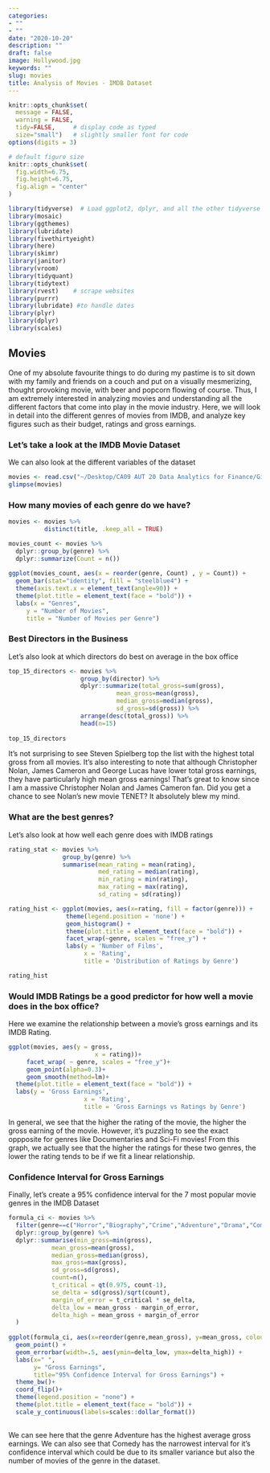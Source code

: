```yaml
---
categories:
- ""
- ""
date: "2020-10-20"
description: ""
draft: false
image: Hollywood.jpg
keywords: ""
slug: movies
title: Analysis of Movies - IMDB Dataset
---
```


```r
knitr::opts_chunk$set(
  message = FALSE, 
  warning = FALSE, 
  tidy=FALSE,     # display code as typed
  size="small")   # slightly smaller font for code
options(digits = 3)

# default figure size
knitr::opts_chunk$set(
  fig.width=6.75, 
  fig.height=6.75,
  fig.align = "center"
)
```

```r
library(tidyverse)  # Load ggplot2, dplyr, and all the other tidyverse packages
library(mosaic)
library(ggthemes)
library(lubridate)
library(fivethirtyeight)
library(here)
library(skimr)
library(janitor)
library(vroom)
library(tidyquant)
library(tidytext)
library(rvest)    # scrape websites
library(purrr)  
library(lubridate) #to handle dates
library(plyr)
library(dplyr)
library(scales)
```

## Movies

One of my absolute favourite things to do during my pastime is to sit down with my family and friends on a couch and put on a visually mesmerizing, thought provoking movie, with beer and popcorn flowing of course. Thus, I am extremely interested in analyzing movies and understanding all the different factors that come into play in the movie industry. Here, we will look in detail into the different genres of movies from IMDB, and analyze key figures such as their budget, ratings and gross earnings. 

### Let's take a look at the IMDB Movie Dataset
We can also look at the different variables of the dataset

```r

movies <- read.csv("~/Desktop/CA09 AUT 20 Data Analytics for Finance/GitHub/my_website/data/movies.csv")
glimpse(movies)

```

### How many movies of each genre do we have?

```r
movies <- movies %>%
          distinct(title, .keep_all = TRUE)

movies_count <- movies %>% 
  dplyr::group_by(genre) %>% 
  dplyr::summarize(Count = n())  
  
ggplot(movies_count, aes(x = reorder(genre, Count) , y = Count)) +
  geom_bar(stat="identity", fill = "steelblue4") +
  theme(axis.text.x = element_text(angle=90)) +
  theme(plot.title = element_text(face = "bold")) +
  labs(x = "Genres", 
     y = "Number of Movies", 
     title = "Number of Movies per Genre") 

```

### Best Directors in the Business

Let's also look at which directors do best on average in the box office 

```r

top_15_directors <- movies %>% 
                    group_by(director) %>% 
                    dplyr::summarize(total_gross=sum(gross), 
                              mean_gross=mean(gross), 
                              median_gross=median(gross), 
                              sd_gross=sd(gross)) %>% 
                    arrange(desc(total_gross)) %>% 
                    head(n=15)
  
top_15_directors

```

It's not surprising to see Steven Spielberg top the list with the highest total gross from all movies.  It's also interesting to note that although Christopher Nolan, James Cameron and George Lucas have lower total gross earnings, they have particularly high mean gross earnings! That's great to know since I am a massive Christopher Nolan and James Cameron fan. Did you get a chance to see Nolan's new movie TENET? It absolutely blew my mind. 

### What are the best genres?

Let's also look at how well each genre does with IMDB ratings

```r

rating_stat <- movies %>% 
               group_by(genre) %>% 
               summarise(mean_rating = mean(rating), 
                         med_rating = median(rating), 
                         min_rating = min(rating), 
                         max_rating = max(rating), 
                         sd_rating = sd(rating))

rating_hist <- ggplot(movies, aes(x=rating, fill = factor(genre))) +
                theme(legend.position = 'none') +
                geom_histogram() +
                theme(plot.title = element_text(face = "bold")) +
                facet_wrap(~genre, scales = "free_y") +
                labs(y = 'Number of Films', 
                     x = 'Rating',
                     title = 'Distribution of Ratings by Genre')

rating_hist

```

### Would IMDB Ratings be a good predictor for how well a movie does in the box office?

Here we examine the relationship between a movie's gross earnings and its IMDB Rating. 

```r

ggplot(movies, aes(y = gross, 
                        x = rating))+ 
     facet_wrap( ~ genre, scales = "free_y")+
     geom_point(alpha=0.3)+ 
     geom_smooth(method=lm)+
  theme(plot.title = element_text(face = "bold")) +
  labs(y = 'Gross Earnings', 
                     x = 'Rating',
                     title = 'Gross Earnings vs Ratings by Genre')

```

In general, we see that the higher the rating of the movie, the higher the gross earning of the movie. However, it's puzzling to see the exact oppposite for genres like Documentaries and Sci-Fi movies! From this graph, we actually see that the higher the ratings for these two genres, the lower the rating tends to be if we fit a linear relationship.

### Confidence Interval for Gross Earnings

Finally, let's create a 95% confidence interval for the 7 most popular movie genres in the IMDB Dataset

```r

formula_ci <- movies %>% 
  filter(genre==c("Horror","Biography","Crime","Adventure","Drama","Comedy","Action")) %>% 
  dplyr::group_by(genre) %>% 
  dplyr::summarise(min_gross=min(gross),
            mean_gross=mean(gross),
            median_gross=median(gross),
            max_gross=max(gross),
            sd_gross=sd(gross),
            count=n(),
            t_critical = qt(0.975, count-1),
            se_delta = sd(gross)/sqrt(count),
            margin_of_error = t_critical * se_delta,
            delta_low = mean_gross - margin_of_error,
            delta_high = mean_gross + margin_of_error
  )
  
ggplot(formula_ci, aes(x=reorder(genre,mean_gross), y=mean_gross, colour=genre)) +
  geom_point() +
  geom_errorbar(width=.5, aes(ymin=delta_low, ymax=delta_high)) + 
  labs(x=" ",
       y= "Gross Earnings", 
       title="95% Confidence Interval for Gross Earnings") + 
  theme_bw()+
  coord_flip()+
  theme(legend.position = "none") +
  theme(plot.title = element_text(face = "bold")) +
  scale_y_continuous(labels=scales::dollar_format())
 

```

We can see here that the genre Adventure has the highest average gross earnings. We can also see that Comedy has the narrowest interval for it's confidence interval which could be due to its smaller variance but also the number of movies of the genre in the dataset. 


